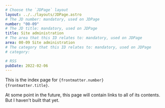```yaml
---
# Choose the `JDPage` layout
layout: ../../layouts/JDPage.astro
# The JD number: mandatory, used on JDPage
number: "00-09"
# The JD title: mandatory, used on JDPage
title: Site administration
# The area that this ID relates to: mandatory, used on JDPage
area: 00-09 Site administration
# The category that this ID relates to: mandatory, used on JDPage
# category:

# RSS
pubDate: 2022-02-06
---
```


This is the index page for <code>{frontmatter.number} {frontmatter.title}</code>.

At some point in the future, this page will contain links to all of its contents. But I haven't built that yet.
